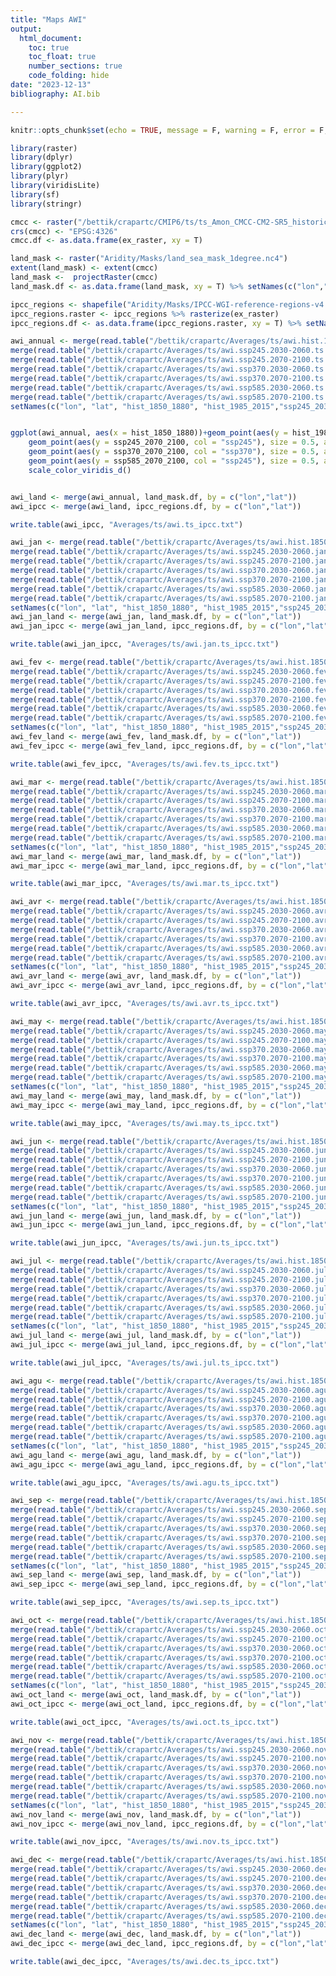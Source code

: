 ```yaml
---
title: "Maps AWI"
output: 
  html_document:
    toc: true
    toc_float: true
    number_sections: true
    code_folding: hide
date: "2023-12-13"
bibliography: AI.bib

---
```


```r
knitr::opts_chunk$set(echo = TRUE, message = F, warning = F, error = F, fig.align = "center", collapse = T)
```

```r
library(raster)
library(dplyr)
library(ggplot2)
library(plyr)
library(viridisLite)
library(sf)
library(stringr)
```

```r
cmcc <- raster("/bettik/crapartc/CMIP6/ts/ts_Amon_CMCC-CM2-SR5_historical_r1i1p1f1_gn_185001-201412.nc")
crs(cmcc) <- "EPSG:4326"
cmcc.df <- as.data.frame(ex_raster, xy = T)

land_mask <- raster("Aridity/Masks/land_sea_mask_1degree.nc4") 
extent(land_mask) <- extent(cmcc)
land_mask <-  projectRaster(cmcc)
land_mask.df <- as.data.frame(land_mask, xy = T) %>% setNames(c("lon","lat","lm")) # 0 if ocean, 1 if land

ipcc_regions <- shapefile("Aridity/Masks/IPCC-WGI-reference-regions-v4.shp") %>% spTransform(crs("EPSG:4326")) 
ipcc_regions.raster <- ipcc_regions %>% rasterize(ex_raster)
ipcc_regions.df <- as.data.frame(ipcc_regions.raster, xy = T) %>% setNames(c("lon","lat","Continent","Type","Name","Acronym"))

```

```r
awi_annual <- merge(read.table("/bettik/crapartc/Averages/ts/awi.hist.1850-1880.ts.txt"), read.table("/bettik/crapartc/Averages/ts/awi.hist.1985-2015.ts.txt"), by = c("lon", "lat")) %>%
merge(read.table("/bettik/crapartc/Averages/ts/awi.ssp245.2030-2060.ts.txt"), by = c("lon", "lat")) %>%
merge(read.table("/bettik/crapartc/Averages/ts/awi.ssp245.2070-2100.ts.txt"), by = c("lon", "lat")) %>%
merge(read.table("/bettik/crapartc/Averages/ts/awi.ssp370.2030-2060.ts.txt"), by = c("lon", "lat")) %>%
merge(read.table("/bettik/crapartc/Averages/ts/awi.ssp370.2070-2100.ts.txt"), by = c("lon", "lat")) %>%
merge(read.table("/bettik/crapartc/Averages/ts/awi.ssp585.2030-2060.ts.txt"), by = c("lon", "lat")) %>%
merge(read.table("/bettik/crapartc/Averages/ts/awi.ssp585.2070-2100.ts.txt"), by = c("lon", "lat")) %>%
setNames(c("lon", "lat", "hist_1850_1880", "hist_1985_2015","ssp245_2030_2060","ssp245_2070_2100","ssp370_2030_2060","ssp370_2070_2100","ssp585_2030_2060","ssp585_2070_2100"))


ggplot(awi_annual, aes(x = hist_1850_1880))+geom_point(aes(y = hist_1985_2015, col = "now"), size = 0.5, alpha = 0.5) + 
    geom_point(aes(y = ssp245_2070_2100, col = "ssp245"), size = 0.5, alpha = 0.5) + 
    geom_point(aes(y = ssp370_2070_2100, col = "ssp370"), size = 0.5, alpha = 0.5) + 
    geom_point(aes(y = ssp585_2070_2100, col = "ssp245"), size = 0.5, alpha = 0.5) + 
    scale_color_viridis_d()


awi_land <- merge(awi_annual, land_mask.df, by = c("lon","lat")) 
awi_ipcc <- merge(awi_land, ipcc_regions.df, by = c("lon","lat"))

write.table(awi_ipcc, "Averages/ts/awi.ts_ipcc.txt")

```

```r
awi_jan <- merge(read.table("/bettik/crapartc/Averages/ts/awi.hist.1850-1880.jan.ts.txt"), read.table("/bettik/crapartc/Averages/ts/awi.hist.1985-2015.jan.ts.txt"), by = c("lon", "lat")) %>%
merge(read.table("/bettik/crapartc/Averages/ts/awi.ssp245.2030-2060.jan.ts.txt"), by = c("lon", "lat")) %>%
merge(read.table("/bettik/crapartc/Averages/ts/awi.ssp245.2070-2100.jan.ts.txt"), by = c("lon", "lat")) %>%
merge(read.table("/bettik/crapartc/Averages/ts/awi.ssp370.2030-2060.jan.ts.txt"), by = c("lon", "lat")) %>%
merge(read.table("/bettik/crapartc/Averages/ts/awi.ssp370.2070-2100.jan.ts.txt"), by = c("lon", "lat")) %>%
merge(read.table("/bettik/crapartc/Averages/ts/awi.ssp585.2030-2060.jan.ts.txt"), by = c("lon", "lat")) %>%
merge(read.table("/bettik/crapartc/Averages/ts/awi.ssp585.2070-2100.jan.ts.txt"), by = c("lon", "lat")) %>%
setNames(c("lon", "lat", "hist_1850_1880", "hist_1985_2015","ssp245_2030_2060","ssp245_2070_2100","ssp370_2030_2060","ssp370_2070_2100","ssp585_2030_2060","ssp585_2070_2100"))
awi_jan_land <- merge(awi_jan, land_mask.df, by = c("lon","lat")) 
awi_jan_ipcc <- merge(awi_jan_land, ipcc_regions.df, by = c("lon","lat"))

write.table(awi_jan_ipcc, "Averages/ts/awi.jan.ts_ipcc.txt")
```

```r
awi_fev <- merge(read.table("/bettik/crapartc/Averages/ts/awi.hist.1850-1880.fev.ts.txt"), read.table("/bettik/crapartc/Averages/ts/awi.hist.1985-2015.fev.ts.txt"), by = c("lon", "lat")) %>%
merge(read.table("/bettik/crapartc/Averages/ts/awi.ssp245.2030-2060.fev.ts.txt"), by = c("lon", "lat")) %>%
merge(read.table("/bettik/crapartc/Averages/ts/awi.ssp245.2070-2100.fev.ts.txt"), by = c("lon", "lat")) %>%
merge(read.table("/bettik/crapartc/Averages/ts/awi.ssp370.2030-2060.fev.ts.txt"), by = c("lon", "lat")) %>%
merge(read.table("/bettik/crapartc/Averages/ts/awi.ssp370.2070-2100.fev.ts.txt"), by = c("lon", "lat")) %>%
merge(read.table("/bettik/crapartc/Averages/ts/awi.ssp585.2030-2060.fev.ts.txt"), by = c("lon", "lat")) %>%
merge(read.table("/bettik/crapartc/Averages/ts/awi.ssp585.2070-2100.fev.ts.txt"), by = c("lon", "lat")) %>%
setNames(c("lon", "lat", "hist_1850_1880", "hist_1985_2015","ssp245_2030_2060","ssp245_2070_2100","ssp370_2030_2060","ssp370_2070_2100","ssp585_2030_2060","ssp585_2070_2100"))
awi_fev_land <- merge(awi_fev, land_mask.df, by = c("lon","lat")) 
awi_fev_ipcc <- merge(awi_fev_land, ipcc_regions.df, by = c("lon","lat"))

write.table(awi_fev_ipcc, "Averages/ts/awi.fev.ts_ipcc.txt")
```

```r
awi_mar <- merge(read.table("/bettik/crapartc/Averages/ts/awi.hist.1850-1880.mar.ts.txt"), read.table("/bettik/crapartc/Averages/ts/awi.hist.1985-2015.mar.ts.txt"), by = c("lon", "lat")) %>%
merge(read.table("/bettik/crapartc/Averages/ts/awi.ssp245.2030-2060.mar.ts.txt"), by = c("lon", "lat")) %>%
merge(read.table("/bettik/crapartc/Averages/ts/awi.ssp245.2070-2100.mar.ts.txt"), by = c("lon", "lat")) %>%
merge(read.table("/bettik/crapartc/Averages/ts/awi.ssp370.2030-2060.mar.ts.txt"), by = c("lon", "lat")) %>%
merge(read.table("/bettik/crapartc/Averages/ts/awi.ssp370.2070-2100.mar.ts.txt"), by = c("lon", "lat")) %>%
merge(read.table("/bettik/crapartc/Averages/ts/awi.ssp585.2030-2060.mar.ts.txt"), by = c("lon", "lat")) %>%
merge(read.table("/bettik/crapartc/Averages/ts/awi.ssp585.2070-2100.mar.ts.txt"), by = c("lon", "lat")) %>%
setNames(c("lon", "lat", "hist_1850_1880", "hist_1985_2015","ssp245_2030_2060","ssp245_2070_2100","ssp370_2030_2060","ssp370_2070_2100","ssp585_2030_2060","ssp585_2070_2100"))
awi_mar_land <- merge(awi_mar, land_mask.df, by = c("lon","lat")) 
awi_mar_ipcc <- merge(awi_mar_land, ipcc_regions.df, by = c("lon","lat"))

write.table(awi_mar_ipcc, "Averages/ts/awi.mar.ts_ipcc.txt")
```

```r
awi_avr <- merge(read.table("/bettik/crapartc/Averages/ts/awi.hist.1850-1880.avr.ts.txt"), read.table("/bettik/crapartc/Averages/ts/awi.hist.1985-2015.avr.ts.txt"), by = c("lon", "lat")) %>%
merge(read.table("/bettik/crapartc/Averages/ts/awi.ssp245.2030-2060.avr.ts.txt"), by = c("lon", "lat")) %>%
merge(read.table("/bettik/crapartc/Averages/ts/awi.ssp245.2070-2100.avr.ts.txt"), by = c("lon", "lat")) %>%
merge(read.table("/bettik/crapartc/Averages/ts/awi.ssp370.2030-2060.avr.ts.txt"), by = c("lon", "lat")) %>%
merge(read.table("/bettik/crapartc/Averages/ts/awi.ssp370.2070-2100.avr.ts.txt"), by = c("lon", "lat")) %>%
merge(read.table("/bettik/crapartc/Averages/ts/awi.ssp585.2030-2060.avr.ts.txt"), by = c("lon", "lat")) %>%
merge(read.table("/bettik/crapartc/Averages/ts/awi.ssp585.2070-2100.avr.ts.txt"), by = c("lon", "lat")) %>%
setNames(c("lon", "lat", "hist_1850_1880", "hist_1985_2015","ssp245_2030_2060","ssp245_2070_2100","ssp370_2030_2060","ssp370_2070_2100","ssp585_2030_2060","ssp585_2070_2100"))
awi_avr_land <- merge(awi_avr, land_mask.df, by = c("lon","lat")) 
awi_avr_ipcc <- merge(awi_avr_land, ipcc_regions.df, by = c("lon","lat"))

write.table(awi_avr_ipcc, "Averages/ts/awi.avr.ts_ipcc.txt")
```

```r
awi_may <- merge(read.table("/bettik/crapartc/Averages/ts/awi.hist.1850-1880.may.ts.txt"), read.table("/bettik/crapartc/Averages/ts/awi.hist.1985-2015.may.ts.txt"), by = c("lon", "lat")) %>%
merge(read.table("/bettik/crapartc/Averages/ts/awi.ssp245.2030-2060.may.ts.txt"), by = c("lon", "lat")) %>%
merge(read.table("/bettik/crapartc/Averages/ts/awi.ssp245.2070-2100.may.ts.txt"), by = c("lon", "lat")) %>%
merge(read.table("/bettik/crapartc/Averages/ts/awi.ssp370.2030-2060.may.ts.txt"), by = c("lon", "lat")) %>%
merge(read.table("/bettik/crapartc/Averages/ts/awi.ssp370.2070-2100.may.ts.txt"), by = c("lon", "lat")) %>%
merge(read.table("/bettik/crapartc/Averages/ts/awi.ssp585.2030-2060.may.ts.txt"), by = c("lon", "lat")) %>%
merge(read.table("/bettik/crapartc/Averages/ts/awi.ssp585.2070-2100.may.ts.txt"), by = c("lon", "lat")) %>%
setNames(c("lon", "lat", "hist_1850_1880", "hist_1985_2015","ssp245_2030_2060","ssp245_2070_2100","ssp370_2030_2060","ssp370_2070_2100","ssp585_2030_2060","ssp585_2070_2100"))
awi_may_land <- merge(awi_may, land_mask.df, by = c("lon","lat")) 
awi_may_ipcc <- merge(awi_may_land, ipcc_regions.df, by = c("lon","lat"))

write.table(awi_may_ipcc, "Averages/ts/awi.may.ts_ipcc.txt")
```

```r
awi_jun <- merge(read.table("/bettik/crapartc/Averages/ts/awi.hist.1850-1880.jun.ts.txt"), read.table("/bettik/crapartc/Averages/ts/awi.hist.1985-2015.jun.ts.txt"), by = c("lon", "lat")) %>%
merge(read.table("/bettik/crapartc/Averages/ts/awi.ssp245.2030-2060.jun.ts.txt"), by = c("lon", "lat")) %>%
merge(read.table("/bettik/crapartc/Averages/ts/awi.ssp245.2070-2100.jun.ts.txt"), by = c("lon", "lat")) %>%
merge(read.table("/bettik/crapartc/Averages/ts/awi.ssp370.2030-2060.jun.ts.txt"), by = c("lon", "lat")) %>%
merge(read.table("/bettik/crapartc/Averages/ts/awi.ssp370.2070-2100.jun.ts.txt"), by = c("lon", "lat")) %>%
merge(read.table("/bettik/crapartc/Averages/ts/awi.ssp585.2030-2060.jun.ts.txt"), by = c("lon", "lat")) %>%
merge(read.table("/bettik/crapartc/Averages/ts/awi.ssp585.2070-2100.jun.ts.txt"), by = c("lon", "lat")) %>%
setNames(c("lon", "lat", "hist_1850_1880", "hist_1985_2015","ssp245_2030_2060","ssp245_2070_2100","ssp370_2030_2060","ssp370_2070_2100","ssp585_2030_2060","ssp585_2070_2100"))
awi_jun_land <- merge(awi_jun, land_mask.df, by = c("lon","lat")) 
awi_jun_ipcc <- merge(awi_jun_land, ipcc_regions.df, by = c("lon","lat"))

write.table(awi_jun_ipcc, "Averages/ts/awi.jun.ts_ipcc.txt")
```

```r
awi_jul <- merge(read.table("/bettik/crapartc/Averages/ts/awi.hist.1850-1880.jul.ts.txt"), read.table("/bettik/crapartc/Averages/ts/awi.hist.1985-2015.jul.ts.txt"), by = c("lon", "lat")) %>%
merge(read.table("/bettik/crapartc/Averages/ts/awi.ssp245.2030-2060.jul.ts.txt"), by = c("lon", "lat")) %>%
merge(read.table("/bettik/crapartc/Averages/ts/awi.ssp245.2070-2100.jul.ts.txt"), by = c("lon", "lat")) %>%
merge(read.table("/bettik/crapartc/Averages/ts/awi.ssp370.2030-2060.jul.ts.txt"), by = c("lon", "lat")) %>%
merge(read.table("/bettik/crapartc/Averages/ts/awi.ssp370.2070-2100.jul.ts.txt"), by = c("lon", "lat")) %>%
merge(read.table("/bettik/crapartc/Averages/ts/awi.ssp585.2030-2060.jul.ts.txt"), by = c("lon", "lat")) %>%
merge(read.table("/bettik/crapartc/Averages/ts/awi.ssp585.2070-2100.jul.ts.txt"), by = c("lon", "lat")) %>%
setNames(c("lon", "lat", "hist_1850_1880", "hist_1985_2015","ssp245_2030_2060","ssp245_2070_2100","ssp370_2030_2060","ssp370_2070_2100","ssp585_2030_2060","ssp585_2070_2100"))
awi_jul_land <- merge(awi_jul, land_mask.df, by = c("lon","lat")) 
awi_jul_ipcc <- merge(awi_jul_land, ipcc_regions.df, by = c("lon","lat"))

write.table(awi_jul_ipcc, "Averages/ts/awi.jul.ts_ipcc.txt")
```

```r
awi_agu <- merge(read.table("/bettik/crapartc/Averages/ts/awi.hist.1850-1880.agu.ts.txt"), read.table("/bettik/crapartc/Averages/ts/awi.hist.1985-2015.agu.ts.txt"), by = c("lon", "lat")) %>%
merge(read.table("/bettik/crapartc/Averages/ts/awi.ssp245.2030-2060.agu.ts.txt"), by = c("lon", "lat")) %>%
merge(read.table("/bettik/crapartc/Averages/ts/awi.ssp245.2070-2100.agu.ts.txt"), by = c("lon", "lat")) %>%
merge(read.table("/bettik/crapartc/Averages/ts/awi.ssp370.2030-2060.agu.ts.txt"), by = c("lon", "lat")) %>%
merge(read.table("/bettik/crapartc/Averages/ts/awi.ssp370.2070-2100.agu.ts.txt"), by = c("lon", "lat")) %>%
merge(read.table("/bettik/crapartc/Averages/ts/awi.ssp585.2030-2060.agu.ts.txt"), by = c("lon", "lat")) %>%
merge(read.table("/bettik/crapartc/Averages/ts/awi.ssp585.2070-2100.agu.ts.txt"), by = c("lon", "lat")) %>%
setNames(c("lon", "lat", "hist_1850_1880", "hist_1985_2015","ssp245_2030_2060","ssp245_2070_2100","ssp370_2030_2060","ssp370_2070_2100","ssp585_2030_2060","ssp585_2070_2100"))
awi_agu_land <- merge(awi_agu, land_mask.df, by = c("lon","lat")) 
awi_agu_ipcc <- merge(awi_agu_land, ipcc_regions.df, by = c("lon","lat"))

write.table(awi_agu_ipcc, "Averages/ts/awi.agu.ts_ipcc.txt")
```

```r
awi_sep <- merge(read.table("/bettik/crapartc/Averages/ts/awi.hist.1850-1880.sep.ts.txt"), read.table("/bettik/crapartc/Averages/ts/awi.hist.1985-2015.sep.ts.txt"), by = c("lon", "lat")) %>%
merge(read.table("/bettik/crapartc/Averages/ts/awi.ssp245.2030-2060.sep.ts.txt"), by = c("lon", "lat")) %>%
merge(read.table("/bettik/crapartc/Averages/ts/awi.ssp245.2070-2100.sep.ts.txt"), by = c("lon", "lat")) %>%
merge(read.table("/bettik/crapartc/Averages/ts/awi.ssp370.2030-2060.sep.ts.txt"), by = c("lon", "lat")) %>%
merge(read.table("/bettik/crapartc/Averages/ts/awi.ssp370.2070-2100.sep.ts.txt"), by = c("lon", "lat")) %>%
merge(read.table("/bettik/crapartc/Averages/ts/awi.ssp585.2030-2060.sep.ts.txt"), by = c("lon", "lat")) %>%
merge(read.table("/bettik/crapartc/Averages/ts/awi.ssp585.2070-2100.sep.ts.txt"), by = c("lon", "lat")) %>%
setNames(c("lon", "lat", "hist_1850_1880", "hist_1985_2015","ssp245_2030_2060","ssp245_2070_2100","ssp370_2030_2060","ssp370_2070_2100","ssp585_2030_2060","ssp585_2070_2100"))
awi_sep_land <- merge(awi_sep, land_mask.df, by = c("lon","lat")) 
awi_sep_ipcc <- merge(awi_sep_land, ipcc_regions.df, by = c("lon","lat"))

write.table(awi_sep_ipcc, "Averages/ts/awi.sep.ts_ipcc.txt")
```

```r
awi_oct <- merge(read.table("/bettik/crapartc/Averages/ts/awi.hist.1850-1880.oct.ts.txt"), read.table("/bettik/crapartc/Averages/ts/awi.hist.1985-2015.oct.ts.txt"), by = c("lon", "lat")) %>%
merge(read.table("/bettik/crapartc/Averages/ts/awi.ssp245.2030-2060.oct.ts.txt"), by = c("lon", "lat")) %>%
merge(read.table("/bettik/crapartc/Averages/ts/awi.ssp245.2070-2100.oct.ts.txt"), by = c("lon", "lat")) %>%
merge(read.table("/bettik/crapartc/Averages/ts/awi.ssp370.2030-2060.oct.ts.txt"), by = c("lon", "lat")) %>%
merge(read.table("/bettik/crapartc/Averages/ts/awi.ssp370.2070-2100.oct.ts.txt"), by = c("lon", "lat")) %>%
merge(read.table("/bettik/crapartc/Averages/ts/awi.ssp585.2030-2060.oct.ts.txt"), by = c("lon", "lat")) %>%
merge(read.table("/bettik/crapartc/Averages/ts/awi.ssp585.2070-2100.oct.ts.txt"), by = c("lon", "lat")) %>%
setNames(c("lon", "lat", "hist_1850_1880", "hist_1985_2015","ssp245_2030_2060","ssp245_2070_2100","ssp370_2030_2060","ssp370_2070_2100","ssp585_2030_2060","ssp585_2070_2100"))
awi_oct_land <- merge(awi_oct, land_mask.df, by = c("lon","lat")) 
awi_oct_ipcc <- merge(awi_oct_land, ipcc_regions.df, by = c("lon","lat"))

write.table(awi_oct_ipcc, "Averages/ts/awi.oct.ts_ipcc.txt")
```

```r
awi_nov <- merge(read.table("/bettik/crapartc/Averages/ts/awi.hist.1850-1880.nov.ts.txt"), read.table("/bettik/crapartc/Averages/ts/awi.hist.1985-2015.nov.ts.txt"), by = c("lon", "lat")) %>%
merge(read.table("/bettik/crapartc/Averages/ts/awi.ssp245.2030-2060.nov.ts.txt"), by = c("lon", "lat")) %>%
merge(read.table("/bettik/crapartc/Averages/ts/awi.ssp245.2070-2100.nov.ts.txt"), by = c("lon", "lat")) %>%
merge(read.table("/bettik/crapartc/Averages/ts/awi.ssp370.2030-2060.nov.ts.txt"), by = c("lon", "lat")) %>%
merge(read.table("/bettik/crapartc/Averages/ts/awi.ssp370.2070-2100.nov.ts.txt"), by = c("lon", "lat")) %>%
merge(read.table("/bettik/crapartc/Averages/ts/awi.ssp585.2030-2060.nov.ts.txt"), by = c("lon", "lat")) %>%
merge(read.table("/bettik/crapartc/Averages/ts/awi.ssp585.2070-2100.nov.ts.txt"), by = c("lon", "lat")) %>%
setNames(c("lon", "lat", "hist_1850_1880", "hist_1985_2015","ssp245_2030_2060","ssp245_2070_2100","ssp370_2030_2060","ssp370_2070_2100","ssp585_2030_2060","ssp585_2070_2100"))
awi_nov_land <- merge(awi_nov, land_mask.df, by = c("lon","lat")) 
awi_nov_ipcc <- merge(awi_nov_land, ipcc_regions.df, by = c("lon","lat"))

write.table(awi_nov_ipcc, "Averages/ts/awi.nov.ts_ipcc.txt")
```

```r
awi_dec <- merge(read.table("/bettik/crapartc/Averages/ts/awi.hist.1850-1880.dec.ts.txt"), read.table("/bettik/crapartc/Averages/ts/awi.hist.1985-2015.dec.ts.txt"), by = c("lon", "lat")) %>%
merge(read.table("/bettik/crapartc/Averages/ts/awi.ssp245.2030-2060.dec.ts.txt"), by = c("lon", "lat")) %>%
merge(read.table("/bettik/crapartc/Averages/ts/awi.ssp245.2070-2100.dec.ts.txt"), by = c("lon", "lat")) %>%
merge(read.table("/bettik/crapartc/Averages/ts/awi.ssp370.2030-2060.dec.ts.txt"), by = c("lon", "lat")) %>%
merge(read.table("/bettik/crapartc/Averages/ts/awi.ssp370.2070-2100.dec.ts.txt"), by = c("lon", "lat")) %>%
merge(read.table("/bettik/crapartc/Averages/ts/awi.ssp585.2030-2060.dec.ts.txt"), by = c("lon", "lat")) %>%
merge(read.table("/bettik/crapartc/Averages/ts/awi.ssp585.2070-2100.dec.ts.txt"), by = c("lon", "lat")) %>%
setNames(c("lon", "lat", "hist_1850_1880", "hist_1985_2015","ssp245_2030_2060","ssp245_2070_2100","ssp370_2030_2060","ssp370_2070_2100","ssp585_2030_2060","ssp585_2070_2100"))
awi_dec_land <- merge(awi_dec, land_mask.df, by = c("lon","lat")) 
awi_dec_ipcc <- merge(awi_dec_land, ipcc_regions.df, by = c("lon","lat"))

write.table(awi_dec_ipcc, "Averages/ts/awi.dec.ts_ipcc.txt")
```

